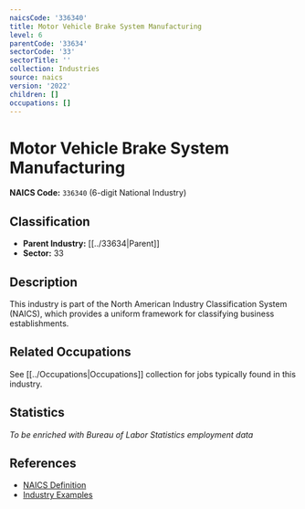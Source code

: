 ```yaml
---
naicsCode: '336340'
title: Motor Vehicle Brake System Manufacturing
level: 6
parentCode: '33634'
sectorCode: '33'
sectorTitle: ''
collection: Industries
source: naics
version: '2022'
children: []
occupations: []
---
```

# Motor Vehicle Brake System Manufacturing

**NAICS Code:** `336340` (6-digit National Industry)

## Classification

- **Parent Industry:** [[../33634|Parent]]
- **Sector:** 33

## Description

This industry is part of the North American Industry Classification System (NAICS), which provides a uniform framework for classifying business establishments.

## Related Occupations

See [[../Occupations|Occupations]] collection for jobs typically found in this industry.

## Statistics

*To be enriched with Bureau of Labor Statistics employment data*

## References

- [NAICS Definition](https://www.census.gov/naics/)
- [Industry Examples](https://www.census.gov/naics/2022NAICS/)

